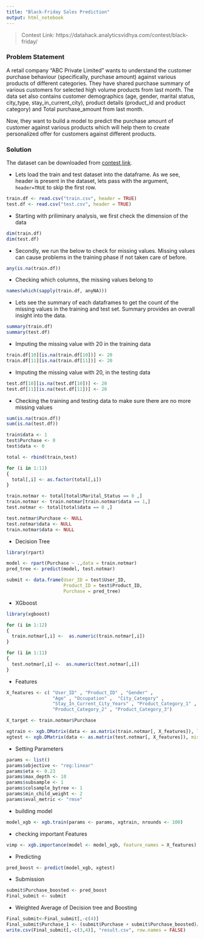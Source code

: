```yaml
---
title: "Black-Friday Sales Prediction"
output: html_notebook
---
```


> Contest Link: https://datahack.analyticsvidhya.com/contest/black-friday/

### Problem Statement

A retail company “ABC Private Limited” wants to understand the customer purchase behaviour (specifically, purchase amount) against various products of different categories. They have shared purchase summary of various customers for selected high volume products from last month.
The data set also contains customer demographics (age, gender, marital status, city_type, stay_in_current_city), product details (product_id and product category) and Total purchase_amount from last month.

Now, they want to build a model to predict the purchase amount of customer against various products which will help them to create personalized offer for customers against different products.

### Solution

The dataset can be downloaded from [contest link](https://datahack.analyticsvidhya.com/contest/black-friday/). 

- Lets load the train and test dataset into the dataframe. As we see, header is present in the dataset, lets pass with the argument, `header=TRUE` to skip the first row.

```r
train.df <- read.csv("train.csv", header = TRUE)
test.df <- read.csv("test.csv", header = TRUE) 
```

- Starting with priliminary analysis, we first check the dimension of the data

```r
dim(train.df)
dim(test.df)
```

- Secondly, we run the below to check for missing values. Missing values can cause problems in the training phase if not taken care of before.

```r
any(is.na(train.df))
```

- Checking which columns, the missing values belong to

```r
names(which(sapply(train.df, anyNA)))
```

- Lets see the summary of each dataframes to get the count of the missing values in the training and test set. Summary provides an overall insight into the data.

```r
summary(train.df)
summary(test.df)
```

- Imputing the missing value with 20 in the training data

```r
train.df[10][is.na(train.df[10])] <- 20
train.df[11][is.na(train.df[11])] <- 20
```

- Imputing the missing value with 20, in the testing data

```r
test.df[10][is.na(test.df[10])] <- 20
test.df[11][is.na(test.df[11])] <- 20
```

- Checking the training and testing data to make sure there are no more missing values

```r
sum(is.na(train.df))
sum(is.na(test.df))
```


```r
train$data <- 1
test$Purchase <- 0
test$data <- 0
```

```r
total <- rbind(train,test)
```

```r
for (i in 1:11)
{
  total[,i] <- as.factor(total[,i])
}
```

```r
train.notmar <- total[total$Marital_Status == 0 ,] 
train.notmar <- train.notmar[train.notmar$data == 1,]
test.notmar <- total[total$data == 0 ,]
```

```r
test.notmar$Purchase <- NULL
test.notmar$data <- NULL
train.notmar$data <- NULL
```

- Decision Tree

```r
library(rpart)
```

```r
model <- rpart(Purchase ~ .,data = train.notmar)
pred_tree <- predict(model, test.notmar)
```

```r
submit <- data.frame(User_ID = test$User_ID,
                     Product_ID = test$Product_ID,
                     Purchase = pred_tree)
```

- XGboost

```r
library(xgboost)
```

```r
for (i in 1:12)
{
  train.notmar[,i] <-  as.numeric(train.notmar[,i])
}
```

```r
for (i in 1:11)
{
  test.notmar[,i] <-  as.numeric(test.notmar[,i])
}

```

- Features

```r
X_features <- c( "User_ID" , "Product_ID" , "Gender" ,                   
                 "Age" , "Occupation" ,  "City_Category" ,           
                 "Stay_In_Current_City_Years" , "Product_Category_1" ,       
                 "Product_Category_2" , "Product_Category_3")
```

```r
X_target <- train.notmar$Purchase
```

```r
xgtrain <- xgb.DMatrix(data <- as.matrix(train.notmar[, X_features]), label = X_target, missing = NA)
xgtest <- xgb.DMatrix(data <- as.matrix(test.notmar[, X_features]), missing = NA)
```

- Setting Parameters
```r
params <- list()
params$objective <- "reg:linear"
params$eta <- 0.23
params$max_depth <- 10
params$subsample <- 1
params$colsample_bytree <- 1
params$min_child_weight <- 2
params$eval_metric <- "rmse"
```

- building model

```r
model_xgb <- xgb.train(params <- params, xgtrain, nrounds <- 100)
```

- checking important Features

```r
vimp <- xgb.importance(model <- model_xgb, feature_names = X_features)
```

- Predicting

```r
pred_boost <- predict(model_xgb, xgtest)
```

- Submission

```r
submit$Purchase_boosted <- pred_boost 
Final_submit <- submit
```

- Weighted Average of Decision tree and Boosting

```r
Final_submit<-Final_submit[,-c(4)]
Final_submit$Purchase_1 <- (submit$Purchase + submit$Purchase_boosted)/2
write.csv(Final_submit[,-c(3,4)], "result.csv", row.names = FALSE)
```